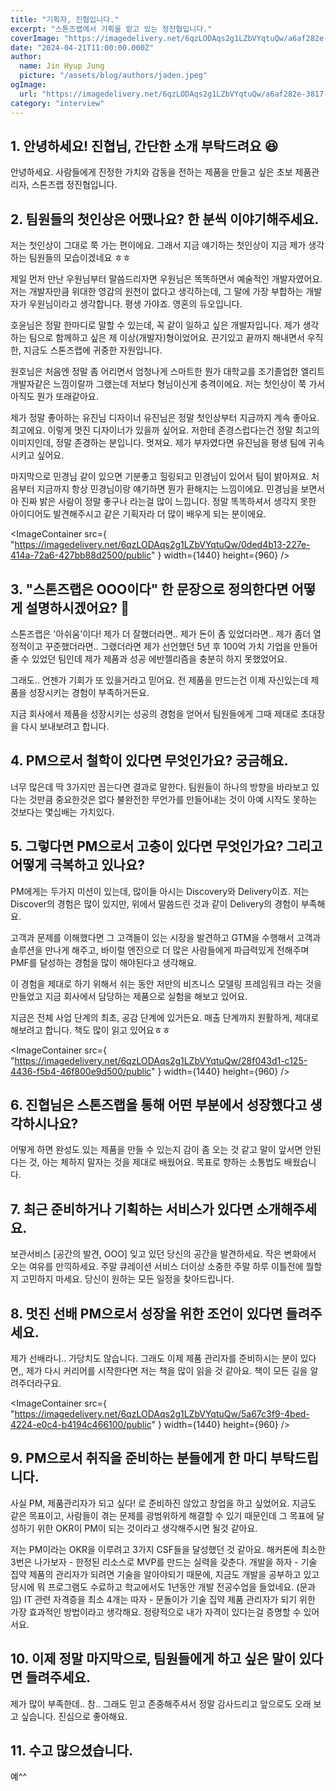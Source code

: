 ```yaml
---
title: "기획자, 진협입니다."
excerpt: "스톤즈랩에서 기획을 맡고 있는 정진협입니다."
coverImage: "https://imagedelivery.net/6qzLODAqs2g1LZbVYqtuQw/a6af282e-3817-4c90-3be7-d995d6369800/public"
date: "2024-04-21T11:00:00.000Z"
author:
  name: Jin Hyup Jung
  picture: "/assets/blog/authors/jaden.jpeg"
ogImage:
  url: "https://imagedelivery.net/6qzLODAqs2g1LZbVYqtuQw/a6af282e-3817-4c90-3be7-d995d6369800/public"
category: "interview"
---
```


## 1. 안녕하세요! 진협님, 간단한 소개 부탁드려요 😆

안녕하세요.
사람들에게 진정한 가치와 감동을 전하는
제품을 만들고 싶은 초보 제품관리자, 스톤즈랩 정진협입니다.

## 2. 팀원들의 첫인상은 어땠나요? 한 분씩 이야기해주세요.

저는 첫인상이 그대로 쭉 가는 편이에요.
그래서 지금 얘기하는 첫인상이 지금 제가 생각하는 팀원들의 모습이겠네요 ㅎㅎ

제일 먼저 만난 우원님부터 말씀드리자면
우원님은 똑똑하면서 예술적인 개발자였어요.
저는 개발자만큼 위대한 영감의 원천이 없다고 생각하는데,
그 말에 가장 부합하는 개발자가 우원님이라고 생각합니다.
평생 가야죠. 영혼의 듀오입니다.

호윤님은 정말 한마디로 말할 수 있는데, 꼭 같이 일하고 싶은 개발자입니다.
제가 생각하는 팀으로 함께하고 싶은 제 이상(개발자)형이었어요.
끈기있고 끝까지 해내면서 우직한, 지금도 스톤즈랩에 귀중한 자원입니다.

원호님은 처음엔 정말 좀 어리면서 엄청나게 스마트한
뭔가 대학교를 조기졸업한 엘리트 개발자같은 느낌이랄까
그랬는데 저보다 형님이신게 충격이에요. 저는 첫인상이 쭉 가서 아직도 뭔가 또래같아요.

제가 정말 좋아하는 유진님
디자이너 유진님은 정말 첫인상부터 지금까지 계속 좋아요.
최고에요. 이렇게 멋진 디자이너가 있을까 싶어요.
저한테 존경스럽다는건 정말 최고의 이미지인데, 정말 존경하는 분입니다.
멋져요. 제가 부자였다면 유진님을 평생 팀에 귀속시키고 싶어요.

마지막으로 민경님
같이 있으면 기분좋고 힐링되고 민경님이 있어서 팀이 밝아져요.
처음부터 지금까지 항상 민경님이랑 얘기하면 뭔가 환해지는 느낌이에요.
민경님을 보면서 아 진짜 밝은 사람이 정말 좋구나 라는걸 많이 느낍니다.
정말 똑똑하셔서 생각지 못한 아이디어도 발견해주시고
같은 기획자라 더 많이 배우게 되는 분이에요.

<ImageContainer
  src={
    "https://imagedelivery.net/6qzLODAqs2g1LZbVYqtuQw/0ded4b13-227e-414a-72a6-427bb88d2500/public"
  }
  width={1440}
  height={960}
/>

## 3. "스톤즈랩은 OOO이다" 한 문장으로 정의한다면 어떻게 설명하시겠어요? 🤔

스톤즈랩은 '아쉬움'이다!
제가 더 잘했더라면..
제가 돈이 좀 있었더라면..
제가 좀더 열정적이고 꾸준했더라면..
그랬더라면 제가 선언했던 5년 후 100억 가치 기업을 만들어 줄 수 있었던 팀인데
제가 제품과 성공 에반젤리즘을 충분히 하지 못했었어요.

그래도.. 언젠가 기회가 또 있을거라고 믿어요.
전 제품을 만드는건 이제 자신있는데
제품을 성장시키는 경험이 부족하거든요.

지금 회사에서 제품을 성장시키는 성공의 경험을 얻어서
팀원들에게 그때 제대로 초대장을 다시 보내보려고 합니다.

## 4. PM으로서 철학이 있다면 무엇인가요? 궁금해요.

너무 많은데 딱 3가지만 꼽는다면
결과로 말한다.
팀원들이 하나의 방향을 바라보고 있다는 것만큼 중요한것은 없다
불완전한 무언가를 만들어내는 것이 아예 시작도 못하는 것보다는 몇십배는 가치있다.

## 5. 그렇다면 PM으로서 고충이 있다면 무엇인가요? 그리고 어떻게 극복하고 있나요?

PM에게는 두가지 미션이 있는데, 많이들 아시는 Discovery와 Delivery이죠.
저는 Discover의 경험은 많이 있지만, 위에서 말씀드린 것과 같이
Delivery의 경험이 부족해요.

고객과 문제를 이해했다면 그 고객들이 있는 시장을 발견하고 GTM을 수행해서 고객과 솔루션을
만나게 해주고, 바이럴 엔진으로 더 많은 사람들에게 파급력있게 전해주며 PMF를 달성하는 경험을 많이 해야된다고 생각해요.

이 경험을 제대로 하기 위해서
쉬는 동안 저만의 비즈니스 모델링 프레임워크 라는 것을 만들었고
지금 회사에서 담당하는 제품으로 실험을 해보고 있어요.

지금은 전체 사업 단계의 최초, 공감 단계에 있거든요.
매출 단계까지 원활하게, 제대로 해보려고 합니다.
책도 많이 읽고 있어요ㅎㅎ

<ImageContainer
  src={
    "https://imagedelivery.net/6qzLODAqs2g1LZbVYqtuQw/28f043d1-c125-4436-f5b4-46f800e9d500/public"
  }
  width={1440}
  height={960}
/>

## 6. 진협님은 스톤즈랩을 통해 어떤 부분에서 성장했다고 생각하시나요?

어떻게 하면 완성도 있는 제품을 만들 수 있는지 감이 좀 오는 것 같고
말이 앞서면 안된다는 것, 아는 체하지 말자는 것을 제대로 배웠어요.
목표로 향하는 소통법도 배웠습니다.

## 7. 최근 준비하거나 기획하는 서비스가 있다면 소개해주세요.

보관서비스 [공간의 발견, OOO]
잊고 있던 당신의 공간을 발견하세요. 작은 변화에서 오는 여유를 만끽하세요.
주말 큐레이션 서비스
더이상 소중한 주말 하루 이틀전에 뭘할지 고민하지 마세요. 당신이 원하는 모든 일정을 찾아드립니다.

## 8. 멋진 선배 PM으로서 성장을 위한 조언이 있다면 들려주세요.

제가 선배라니.. 가당치도 않습니다.
그래도 이제 제품 관리자를 준비하시는 분이 있다면,, 제가 다시 커리어를 시작한다면
저는 책을 많이 읽을 것 같아요. 책이 모든 길을 알려주더라구요.

<ImageContainer
  src={
    "https://imagedelivery.net/6qzLODAqs2g1LZbVYqtuQw/5a67c3f9-4bed-4224-e0c4-b4194c466100/public"
  }
  width={1440}
  height={960}
/>

## 9. PM으로서 취직을 준비하는 분들에게 한 마디 부탁드립니다.

사실 PM, 제품관리자가 되고 싶다! 로 준비하진 않았고
창업을 하고 싶었어요. 지금도 같은 목표이고, 사람들이 겪는 문제를 광범위하게 해결할 수 있기 때문인데
그 목표에 달성하기 위한 OKR이 PM이 되는 것이라고 생각해주시면 될것 같아요.

저는 PM이라는 OKR을 이루려고
3가지 CSF들을 달성했던 것 같아요.
해커톤에 최소한 3번은 나가보자 - 한정된 리소스로 MVP를 만드는 실력을 갖춘다.
개발을 하자 - 기술 집약 제품의 관리자가 되려면 기술을 알아야되기 때문에, 지금도 개발을 공부하고 있고 당시에 뭐 프로그램도 수료하고 학교에서도 1년동안 개발 전공수업을 들었네요. (문과임)
IT 관련 자격증을 최소 4개는 따자 - 문돌이가 기술 집약 제품 관리자가 되기 위한 가장 효과적인 방법이라고 생각해요. 정량적으로 내가 자격이 있다는걸 증명할 수 있어서요.

## 10. 이제 정말 마지막으로, 팀원들에게 하고 싶은 말이 있다면 들려주세요.

제가 많이 부족한데.. 참.. 그래도 믿고 존중해주셔서 정말 감사드리고
앞으로도 오래 보고 싶습니다. 진심으로 좋아해요.

## 11. 수고 많으셨습니다.

예^^
